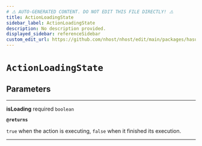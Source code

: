 ```yaml
---
# ⚠️ AUTO-GENERATED CONTENT. DO NOT EDIT THIS FILE DIRECTLY! ⚠️
title: ActionLoadingState
sidebar_label: ActionLoadingState
description: No description provided.
displayed_sidebar: referenceSidebar
custom_edit_url: https://github.com/nhost/nhost/edit/main/packages/hasura-auth-js/src/promises/types.ts#L13
---
```


# `ActionLoadingState`

## Parameters

---

**<span className="parameter-name">isLoading</span>** <span className="optional-status">required</span> <code>boolean</code>

**`@returns`**

`true` when the action is executing, `false` when it finished its execution.

---
